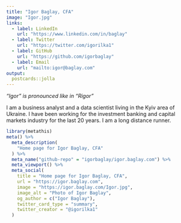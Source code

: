 ```yaml
---
title: "Igor Baglay, CFA"
image: "Igor.jpg"
links:
  - label: LinkedIn
    url: "https://www.linkedin.com/in/baglay"
  - label: Twitter
    url: "https://twitter.com/igorilka1"
  - label: GitHub
    url: "https://github.com/igorbaglay"
  - label: Email
    url: "mailto:igor@baglay.com"
output:
  postcards::jolla
---
```

 
*"Igor" is pronounced like in "Rigor"*

I am a business analyst and a data scientist living in the Kyiv area of Ukraine.  I have been working for the investment banking and capital markets industry for the last 20 years.  I am a long distance runner.

```r
library(metathis)
meta() %>%
  meta_description(
    "Home page for Igor Baglay, CFA"
  ) %>% 
  meta_name("github-repo" = "igorbaglay/igor.baglay.com") %>% 
  meta_viewport() %>% 
  meta_social(
    title = "Home page for Igor Baglay, CFA",
    url = "https://igor.baglay.com",
    image = "https://igor.baglay.com/Igor.jpg",
    image_alt = "Photo of Igor Baglay",
    og_author = c("Igor Baglay"),
    twitter_card_type = "summary",
    twitter_creator = "@igorilka1"
  )
```
